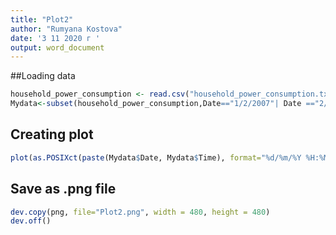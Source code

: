 ```yaml
---
title: "Plot2"
author: "Rumyana Kostova"
date: '3 11 2020 г '
output: word_document
---
```


##Loading data

```r
household_power_consumption <- read.csv("household_power_consumption.txt", sep=";", na.strings="?")
Mydata<-subset(household_power_consumption,Date=="1/2/2007"| Date =="2/2/2007")
```

## Creating plot

```r
plot(as.POSIXct(paste(Mydata$Date, Mydata$Time), format="%d/%m/%Y %H:%M:%S"),Mydata$Global_active_power,type = "l", xlab="Datetime",ylab="Global active power (kilowattes)")
```

## Save as .png file

```r
dev.copy(png, file="Plot2.png", width = 480, height = 480)
dev.off()
```


